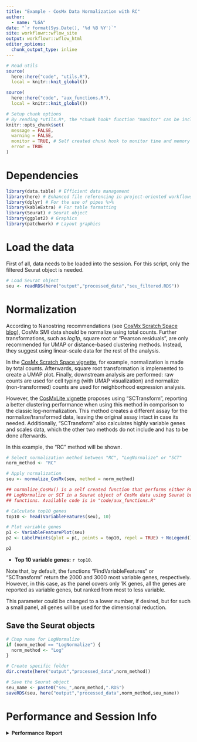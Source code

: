 ```yaml
---
title: "Example - CosMx Data Normalization with RC"
author: 
  - name: "LGA"
date: "`r format(Sys.Date(), '%d %B %Y')`"
site: workflowr::wflow_site
output: workflowr::wflow_html
editor_options:
  chunk_output_type: inline
---
```


<!-- This pipeline has been developed using Seurat v4.4, as Seurat v5 presents several changes to the object structure that affected the working methods. Aditionally, the AtoMx exported Seurat objects come in the Seurat v4 structure. Therefore, working in this version can be more compatible with exported data too. -->

```r
# Read utils
source(
  here::here("code", "utils.R"), 
  local = knitr::knit_global())

source(
  here::here("code", "aux_functions.R"), 
  local = knitr::knit_global())

# Setup chunk options
# By reading *utils.R*, the *chunk hook* function "monitor" can be included
knitr::opts_chunk$set(
  message = FALSE,
  warning = FALSE,
  monitor = TRUE, # Self created chunk hook to monitor time and memory usage
  error = TRUE
)
```

# Dependencies

```r
library(data.table) # Efficient data management
library(here) # Enhanced file referencing in project-oriented workflows
library(dplyr) # For the use of pipes %>%
library(kableExtra) # For table formatting
library(Seurat) # Seurat object
library(ggplot2) # Graphics
library(patchwork) # Layout graphics
```

# Load the data

First of all, data needs to be loaded into the session. For this script, only the filtered Seurat object is needed.  

```r
# Load Seurat object
seu <- readRDS(here("output","processed_data","seu_filtered.RDS"))
```

# Normalization

According to Nanostring recommendations (see [CosMx Scratch Space blog](https://nanostring-biostats.github.io/CosMx-Analysis-Scratch-Space/posts/normalization/)), CosMx SMI data should be normalize using total counts. Further transformations, such as *log1p*, square root or "Pearson residuals", are only recommended for UMAP or distance-based clustering methods. Instead, they suggest using linear-scale data for the rest of the analysis.  

In the [CosMx Scratch Space vignette](https://github.com/Nanostring-Biostats/CosMx-Analysis-Scratch-Space/tree/Main/_code/vignette), for example, normalization is made by total counts. Afterwards, square root transformation is implemented to create a UMAP plot. Finally, downstream analysis are performed: raw counts are used for cell typing (with UMAP visualization) and normalize (non-transformed) counts are used for neighborhood expression analysis.  

However, the [CosMxLite vignette](https://github.com/cancerbioinformatics/CosMx_Lite/tree/main/scripts) proposes using "SCTransform", reporting a better clustering performance when using this method in comparison to the classic log-normalization. This method creates a different assay for the normalize/transformed data, leaving the original assay intact in case its needed. Additionally, "SCTransform" also calculates highly variable genes and scales data, which the other two methods do not include and has to be done afterwards.  

In this example, the "RC" method will be shown.  

```r
# Select normalization method between "RC", "LogNormalize" or "SCT"
norm_method <- "RC"

# Apply normalization
seu <- normalize_CosMx(seu, method = norm_method)

## normalize_CosMx() is a self created function that performs either RC, 
## LogNormalize or SCT in a Seurat object of CosMx data using Seurat built-in
## functions. Available code is in "code/aux_functions.R"
```

```r
# Calculate top10 genes
top10 <- head(VariableFeatures(seu), 10)

# Plot variable genes
p1 <- VariableFeaturePlot(seu)
p2 <- LabelPoints(plot = p1, points = top10, repel = TRUE) + NoLegend()

p2
```
  
- **Top 10 variable genes:** `r top10`.   

Note that, by default, the functions "FindVariableFeatures" or "SCTransform" return the 2000 and 3000 most variable genes, respectively. However, in this case, as the panel covers only 1K genes, all the genes are reported as variable genes, but ranked from most to less variable.  

This parameter could be changed to a lower number, if desired, but for such a small panel, all genes will be used for the dimensional reduction.  

## Save the Seurat objects

```r
# Chop name for LogNormalize
if (norm_method == "LogNormalize") {
  norm_method <- "Log"
}

# Create specific folder
dir.create(here("output","processed_data",norm_method))

# Save the Seurat object
seu_name <- paste0("seu_",norm_method,".RDS")
saveRDS(seu, here("output","processed_data",norm_method,seu_name))
```

<!-- Note I save them in a specific folder, depending on the normalization method. This way, the user can execute different methods and the following scripts can be standardize to use with any of these just by indicating the folder, and their resulting objects are more tidy -->

# Performance and Session Info

<details>
  <summary>**Performance Report**</summary>
```r
# Report dataframe
report_data <- data.table(
  Chunk = names(all_times),
  Time_sec = round(unlist(all_times), 2),
  Memory_Mb = round(unlist(all_mem), 2)
)

# Add total row
total_time <- round(sum(unlist(all_times)), 2)
total_mem <- round(sum(unlist(all_mem)), 2)

new_row <- list("Total", total_time, total_mem)
report_data <- rbindlist(list(report_data, new_row))

# Save as CSV
if(!dir.exists(here("output","performance_reports"))){
  dir.create(here("output","performance_reports"))
}

write.csv(report_data, here("output","performance_reports","5.0_RC_normalization_PR.csv"), row.names = FALSE)

# Show table
knitr::kable(report_data, row.names = FALSE, format = "html") %>%
  kable_styling(bootstrap_options = c("striped", "hover", "condensed"))
```
</details>

